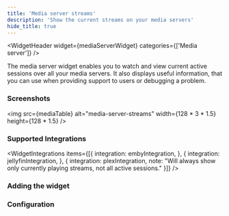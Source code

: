 ```yaml
---
title: 'Media server streams'
description: 'Show the current streams on your media servers'
hide_title: true
---
```




<WidgetHeader
  widget={mediaServerWidget}
  categories={['Media server']}
/>

The media server widget enables you to watch and view current active sessions over all your media servers. 
It also displays useful information, that you can use when providing support to users or debugging a problem.



### Screenshots


<img src={mediaTable} alt="media-server-streams" width={128 * 3 * 1.5} height={128 * 1.5} />

### Supported Integrations

<WidgetIntegrations items={[{
  integration: embyIntegration,
}, {
  integration: jellyfinIntegration,
}, {
  integration: plexIntegration,
  note: "Will always show only currently playing streams, not all active sessions."
}]} />

### Adding the widget

<AddingWidget />

### Configuration
<WidgetConfig configuration={mediaServerWidget.configuration} />

